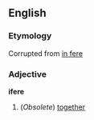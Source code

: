 ==English==
===Etymology===
Corrupted from [[in fere]]
===Adjective===
'''ifere'''
#(''Obsolete'') [[together]]
